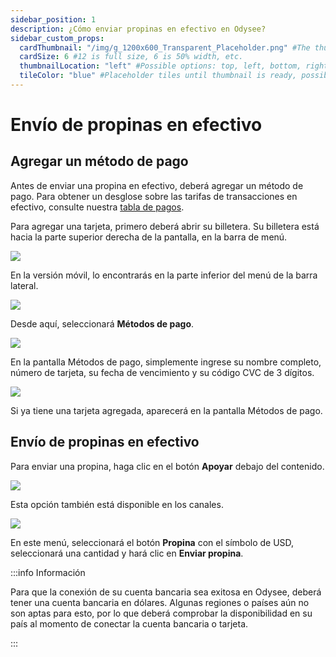 ```yaml
---
sidebar_position: 1
description: ¿Cómo enviar propinas en efectivo en Odysee?
sidebar_custom_props:
  cardThumbnail: "/img/g_1200x600_Transparent_Placeholder.png" #The thumbnail on the category card.
  cardSize: 6 #12 is full size, 6 is 50% width, etc.
  thumbnailLocation: "left" #Possible options: top, left, bottom, right, none
  tileColor: "blue" #Placeholder tiles until thumbnail is ready, possible options: blue, cream, darkpurple, lightpurple, mauve, orange, pink, none
---
```


# Envío de propinas en efectivo

## Agregar un método de pago

Antes de enviar una propina en efectivo, deberá agregar un método de pago.
Para obtener un desglose sobre las tarifas de transacciones en efectivo, consulte nuestra [tabla de pagos](https://help.odysee.tv/es/payments-chart/).

Para agregar una tarjeta, primero deberá abrir <OdyseeButton url="https://odysee.com/$/wallet"><OdyseeIcon type="credits" /> su billetera</OdyseeButton>. Su billetera está hacia la parte superior derecha de la pantalla, en la barra de menú.

![](/img/es/image_1.png)

En la versión móvil, lo encontrarás en la parte inferior del menú de la barra lateral.

![](/img/es/image_2.png)

Desde aquí, seleccionará **Métodos de pago**.

![](/img/es/image_28.png)

En la pantalla Métodos de pago, simplemente ingrese su nombre completo, número de tarjeta, su fecha de vencimiento y su código CVC de 3 dígitos.

![](/img/es/image_29.png)

Si ya tiene una tarjeta agregada, aparecerá en la pantalla Métodos de pago.

## Envío de propinas en efectivo

Para enviar una propina, haga clic en el botón **Apoyar** debajo del contenido.

![](/img/es/image_42.png)

Esta opción también está disponible en los canales.

![](/img/es/image_43.png)

En este menú, seleccionará el botón **Propina** con el símbolo de USD, seleccionará una cantidad y hará clic en **Enviar propina**.

:::info Información

Para que la conexión de su cuenta bancaria sea exitosa en Odysee, deberá tener una cuenta bancaria en dólares. Algunas regiones o países aún no son aptas para esto, por lo que deberá comprobar la disponibilidad en su país al momento de conectar la cuenta bancaria o tarjeta.

:::